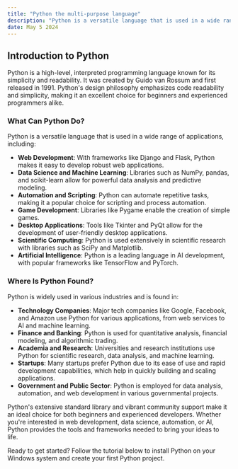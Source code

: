 ```yaml
---
title: "Python the multi-purpose language"
description: "Python is a versatile language that is used in a wide range of applications, let`s see where you can use it."
date: May 5 2024
---
```


## Introduction to Python

Python is a high-level, interpreted programming language known for its simplicity and readability. It was created by Guido van Rossum and first released in 1991. Python's design philosophy emphasizes code readability and simplicity, making it an excellent choice for beginners and experienced programmers alike.

### What Can Python Do?

Python is a versatile language that is used in a wide range of applications, including:

- **Web Development**: With frameworks like Django and Flask, Python makes it easy to develop robust web applications.
- **Data Science and Machine Learning**: Libraries such as NumPy, pandas, and scikit-learn allow for powerful data analysis and predictive modeling.
- **Automation and Scripting**: Python can automate repetitive tasks, making it a popular choice for scripting and process automation.
- **Game Development**: Libraries like Pygame enable the creation of simple games.
- **Desktop Applications**: Tools like Tkinter and PyQt allow for the development of user-friendly desktop applications.
- **Scientific Computing**: Python is used extensively in scientific research with libraries such as SciPy and Matplotlib.
- **Artificial Intelligence**: Python is a leading language in AI development, with popular frameworks like TensorFlow and PyTorch.

### Where Is Python Found?

Python is widely used in various industries and is found in:

- **Technology Companies**: Major tech companies like Google, Facebook, and Amazon use Python for various applications, from web services to AI and machine learning.
- **Finance and Banking**: Python is used for quantitative analysis, financial modeling, and algorithmic trading.
- **Academia and Research**: Universities and research institutions use Python for scientific research, data analysis, and machine learning.
- **Startups**: Many startups prefer Python due to its ease of use and rapid development capabilities, which help in quickly building and scaling applications.
- **Government and Public Sector**: Python is employed for data analysis, automation, and web development in various governmental projects.

Python's extensive standard library and vibrant community support make it an ideal choice for both beginners and experienced developers. Whether you're interested in web development, data science, automation, or AI, Python provides the tools and frameworks needed to bring your ideas to life.

Ready to get started? Follow the tutorial below to install Python on your Windows system and create your first Python project.
